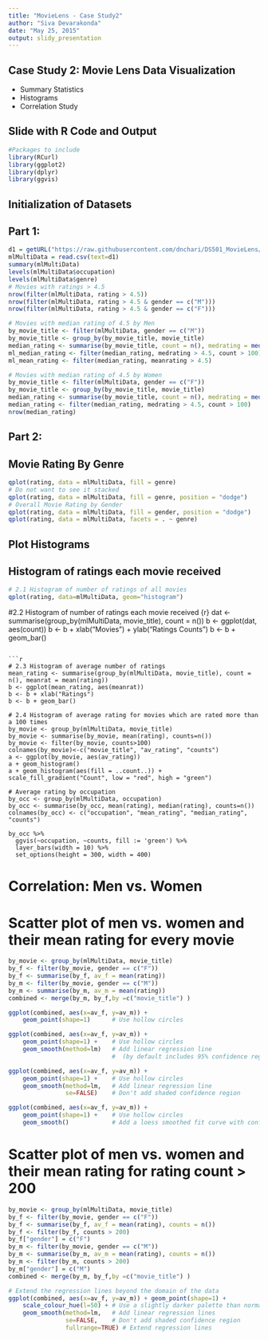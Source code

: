 ```yaml
---
title: "MovieLens - Case Study2"
author: "Siva Devarakonda"
date: "May 25, 2015"
output: slidy_presentation
---
```


## Case Study 2: Movie Lens Data Visualization
- Summary Statistics
- Histograms
- Correlation Study

## Slide with R Code and Output
```r
#Packages to include
library(RCurl)
library(ggplot2)
library(dplyr)
library(ggvis)
```

## Initialization of Datasets
## Part 1:
```r
d1 = getURL("https://raw.githubusercontent.com/dnchari/DS501_MovieLens/master/Results/unifiedMLDataMulti.csv")
mlMultiData = read.csv(text=d1)
summary(mlMultiData)
levels(mlMultiData$occupation)
levels(mlMultiData$genre)
# Movies with ratings > 4.5
nrow(filter(mlMultiData, rating > 4.5))
nrow(filter(mlMultiData, rating > 4.5 & gender == c("M")))
nrow(filter(mlMultiData, rating > 4.5 & gender == c("F")))

# Movies with median rating of 4.5 by Men
by_movie_title <- filter(mlMultiData, gender == c("M"))
by_movie_title <- group_by(by_movie_title, movie_title)
median_rating <- summarise(by_movie_title, count = n(), medrating = median(rating), meanrating = mean(rating))
ml_median_rating <- filter(median_rating, medrating > 4.5, count > 100)
ml_mean_rating <- filter(median_rating, meanrating > 4.5)

# Movies with median rating of 4.5 by Women
by_movie_title <- filter(mlMultiData, gender == c("F"))
by_movie_title <- group_by(by_movie_title, movie_title)
median_rating <- summarise(by_movie_title, count = n(), medrating = median(rating))
median_rating <- filter(median_rating, medrating > 4.5, count > 100)
nrow(median_rating)
```

## Part 2:
## Movie Rating By Genre

```r
qplot(rating, data = mlMultiData, fill = genre)
# Do not want to see it stacked
qplot(rating, data = mlMultiData, fill = genre, position = "dodge")
# Overall Movie Rating by Gender
qplot(rating, data = mlMultiData, fill = gender, position = "dodge")
qplot(rating, data = mlMultiData, facets = . ~ genre)
```

## Plot Histograms
## Histogram of ratings each movie received

```r
# 2.1 Histogram of number of ratings of all movies
qplot(rating, data=mlMultiData, geom="histogram")
```

#2.2 Histogram of number of ratings each movie received
{r}
dat <- summarise(group_by(mlMultiData, movie_title), count = n())
b <- ggplot(dat, aes(count))
b <- b + xlab("Movies") + ylab("Ratings Counts")
b <- b + geom_bar()
```

```r
# 2.3 Histogram of average number of ratings
mean_rating <- summarise(group_by(mlMultiData, movie_title), count = n(), meanrat = mean(rating))
b <- ggplot(mean_rating, aes(meanrat))
b <- b + xlab("Ratings")
b <- b + geom_bar()

# 2.4 Histogram of average rating for movies which are rated more than a 100 times
by_movie <- group_by(mlMultiData, movie_title)
by_movie <- summarise(by_movie, mean(rating), counts=n())
by_movie <- filter(by_movie, counts>100)
colnames(by_movie)<-c("movie_title", "av_rating", "counts")
a <- ggplot(by_movie, aes(av_rating))
a + geom_histogram()
a + geom_histogram(aes(fill = ..count..)) + scale_fill_gradient("Count", low = "red", high = "green")

# Average rating by occupation
by_occ <- group_by(mlMultiData, occupation)
by_occ <- summarise(by_occ, mean(rating), median(rating), counts=n())
colnames(by_occ) <- c("occupation", "mean_rating", "median_rating", "counts")

by_occ %>% 
  ggvis(~occupation, ~counts, fill := 'green') %>%
  layer_bars(width = 10) %>%
  set_options(height = 300, width = 400)
```

# Correlation: Men vs. Women
# Scatter plot of men vs. women and their mean rating for every movie
```r
by_movie <- group_by(mlMultiData, movie_title)
by_f <- filter(by_movie, gender == c("F"))
by_f <- summarise(by_f, av_f = mean(rating))
by_m <- filter(by_movie, gender == c("M"))
by_m <- summarise(by_m, av_m = mean(rating))
combined <- merge(by_m, by_f,by =c("movie_title") )

ggplot(combined, aes(x=av_f, y=av_m)) +
    geom_point(shape=1)      # Use hollow circles

ggplot(combined, aes(x=av_f, y=av_m)) +
    geom_point(shape=1) +    # Use hollow circles
    geom_smooth(method=lm)   # Add linear regression line 
                             #  (by default includes 95% confidence region)

ggplot(combined, aes(x=av_f, y=av_m)) +
    geom_point(shape=1) +    # Use hollow circles
    geom_smooth(method=lm,   # Add linear regression line
                se=FALSE)    # Don't add shaded confidence region

ggplot(combined, aes(x=av_f, y=av_m)) +
    geom_point(shape=1) +    # Use hollow circles
    geom_smooth()            # Add a loess smoothed fit curve with confidence region
```
# Scatter plot of men vs. women and their mean rating for rating count > 200

```r
by_movie <- group_by(mlMultiData, movie_title)
by_f <- filter(by_movie, gender == c("F"))
by_f <- summarise(by_f, av_f = mean(rating), counts = n())
by_f <- filter(by_f, counts > 200)
by_f["gender"] = c("F")
by_m <- filter(by_movie, gender == c("M"))
by_m <- summarise(by_m, av_m = mean(rating), counts = n())
by_m <- filter(by_m, counts > 200)
by_m["gender"] = c("M")
combined <- merge(by_m, by_f,by =c("movie_title") )

# Extend the regression lines beyond the domain of the data
ggplot(combined, aes(x=av_f, y=av_m)) + geom_point(shape=1) + 
    scale_colour_hue(l=50) + # Use a slightly darker palette than normal
    geom_smooth(method=lm,   # Add linear regression lines
                se=FALSE,    # Don't add shaded confidence region
                fullrange=TRUE) # Extend regression lines

```